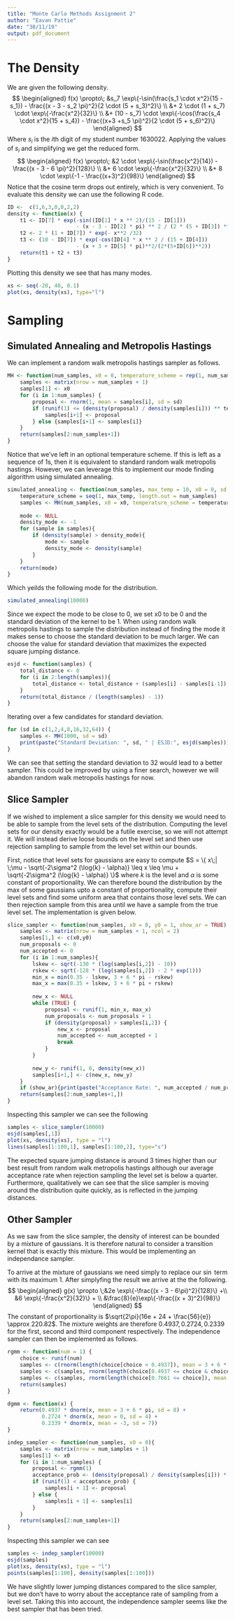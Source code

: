 ```yaml
---
title: "Monte Carlo Methods Assignment 2"
author: "Eavan Pattie"
date: "30/11/19"
output: pdf_document
---
```


# The Density
We are given the following density.
$$
\begin{aligned}
    f(x) \propto\; &s_7 \exp\{-\sin(\frac{s_1 \cdot x^2}{15 - s_1}) - \frac{(x - 3 - s_2 \pi)^2}{2 \cdot (5 + s_3)^2}\} \\
    &+ 2 \cdot (1 + s_7) \cdot \exp\{-\frac{x^2}{32}\} \\
    &+ (10 - s_7) \cdot \exp\{-\cos(\frac{s_4 \cdot x^2}{15 + s_4}) - \frac{(x+3 +s_5 \pi)^2}{2 \cdot (5 + s_6)^2}\}
\end{aligned}
$$
Where $s_i$ is the $i$th digit of my student number $1630022$. Applying the values of $s_i$ and simplifying we get the reduced form.
$$
\begin{aligned}
    f(x) \propto\; &2 \cdot \exp\{-\sin(\frac{x^2}{14}) - \frac{(x - 3 - 6 \pi)^2}{128}\} \\
    &+ 6 \cdot \exp\{-\frac{x^2}{32}\} \\
    &+ 8 \cdot \exp\{-1 - \frac{(x+3)^2}{98}\}
\end{aligned}
$$
Notice that the cosine term drops out entirely, which is very convenient. To evaluate this density we can use the following R code.
```r
ID <-  c(1,6,3,0,0,2,2)
density <- function(x) {
    t1 <- ID[7] * exp(-sin((ID[1] * x ** 2)/(15 - ID[1])) 
                      - (x - 3 - ID[2] * pi) ** 2 / (2 * (5 + ID[3]) ** 2))
    t2 <- 2 * (1 + ID[7]) * exp(- x**2 /32)
    t3 <- (10 - ID[7]) * exp(-cos(ID[4] * x ** 2 / (15 + ID[4])) 
                      - (x + 3 + ID[5] * pi)**2/(2*(5+ID[6])**2))
    return(t1 + t2 + t3)
}
```
Plotting this density we see that has many modes.
```r
xs <- seq(-20, 40, 0.1)
plot(xs, density(xs), type="l")
```

# Sampling
## Simulated Annealing and Metropolis Hastings
We can implement a random walk metropolis hastings sampler as follows.
```r
MH <- function(num_samples, x0 = 0, temperature_scheme = rep(1, num_samples), sd = 1){
    samples <- matrix(nrow = num_samples + 1)
    samples[1] <- x0
    for (i in 1:num_samples) {
        proposal <- rnorm(1, mean = samples[i], sd = sd)
        if (runif(1) <= (density(proposal) / density(samples[i])) ** temperature_scheme[i]) {
            samples[i+1] <- proposal
        } else {samples[i+1] <- samples[i]}
    }
    return(samples[2:num_samples+1])
}
```
Notice that we've left in an optional temperature scheme. If this is left as a sequence of 1s, then it is equivalent to
standard random walk metropolis hastings. However, we can leverage this to implement our mode finding algorithm using simulated
annealing.

```r
simulated_annealing <- function(num_samples, max_temp = 10, x0 = 0, sd = 1) {
    temperature_scheme = seq(1, max_temp, length.out = num_samples)
    samples <- MH(num_samples, x0 = x0, temperature_scheme = temperature_scheme, sd = sd)
    
    mode <- NULL
    density_mode <- -1
    for (sample in samples){
        if (density(sample) > density_mode){
            mode <- sample
            density_mode <- density(sample)
        }
    }
    return(mode)
}
```

Which yeilds the following mode for the distribution.
```r
simulated_annealing(10000)
```
Since we expect the mode to be close to 0, we set x0 to be $0$ and the standard deviation of the kernel to be $1$.
When using random walk metropolis hastings to sample the distribution instead of finding the mode it makes sense to choose
the standard deviation to be much larger. We can choose the value for standard deviation that maximizes the expected square
jumping distance.
```r
esjd <- function(samples) {
    total_distance <- 0
    for (i in 2:length(samples)){
        total_distance <- total_distance + (samples[i] - samples[i-1]) ** 2
    }
    return(total_distance / (length(samples) - 1))
}
```
Iterating over a few candidates for standard deviation.
```r
for (sd in c(1,2,4,8,16,32,64)) {
    samples <- MH(1000, sd = sd)
    print(paste("Standard Deviation: ", sd, " | ESJD:", esjd(samples)))
}
```
We can see that setting the standard deviation to $32$ would lead to a better sampler. This could be improved by using
a finer search, however we will abandon random walk metropolis hastings for now.

## Slice Sampler
If we wished to implement a slice sampler for this density we would need to be able to sample from the level sets of the distribution.
Computing the level sets for our density exactly would be a futile exercise, so we will not attempt it. We will instead derive loose
bounds on the level set and then use rejection sampling to sample from the level set within our bounds.

First, notice that level sets for gaussians are easy to compute 
$S = \{ x\;| \;\mu - \sqrt{-2\sigma^2 (\log{k} - \alpha)} \leq x \leq \mu + \sqrt{-2\sigma^2 (\log{k} - \alpha)} \}$ where
$k$ is the level and $\alpha$ is some constant of proportionality.
We can therefore bound the distribution by the max of some gaussians upto a constant of proportionality, compute their level sets
and find some uniform area that contains those level sets. We can then rejection sample from this area until we have a sample from
the true level set. The implementation is given below.
```r
slice_sampler <- function(num_samples, x0 = 0, y0 = 1, show_ar = TRUE) {
    samples <- matrix(nrow = num_samples + 1, ncol = 2)
    samples[1,] <- c(x0,y0)
    num_proposals <- 0
    num_accepted <- 0
    for (i in 1:num_samples){
        lskew <- sqrt(-130 * (log(samples[i,2]) - 10))
        rskew <- sqrt(-128 * (log(samples[i,2]) - 2 * exp(1)))
        min_x = min(0.35 - lskew, 3 + 6 * pi - rskew)
        max_x = max(0.35 + lskew, 3 + 6 * pi + rskew)
        
        new_x <- NULL
        while (TRUE) {
            proposal <- runif(1, min_x, max_x)
            num_proposals <- num_proposals + 1
            if (density(proposal) > samples[i,2]) {
                new_x <- proposal
                num_accepted <- num_accepted + 1
                break
            }
        }
        
        new_y <- runif(1, 0, density(new_x))
        samples[i+1,] <- c(new_x, new_y)
    }
    if (show_ar){print(paste("Acceptance Rate: ", num_accepted / num_proposals))}
    return(samples[2:num_samples+1,])
}
```
Inspecting this sampler we can see the following
```r
samples <- slice_sampler(10000)
esjd(samples[,1])
plot(xs, density(xs), type = "l")
lines(samples[1:100,1], samples[1:100,2], type="s")
```
The expected square jumping distance is around 3 times higher than our best result from random walk metropolis hastings
although our average acceptance rate when rejection sampling the level set is below a quarter.
Furthermore, qualitatively we can see that the slice sampler is moving around the distribution quite quickly, as is reflected
in the jumping distances.

## Other Sampler
As we saw from the slice sampler, the density of interest can be bounded by a mixture of gaussians. It is therefore natural to
consider a transition kernel that is exactly this mixture. This would be implementing an independance sampler.

To arrive at the mixture of gaussians we need simply to replace our $\sin$ term with its maximum $1$. After simplyfing the
result we arrive at the the following.
$$
\begin{aligned}
    g(x) \propto \;&2e \exp\{-\frac{(x - 3 - 6\pi)^2}{128}\} +\\
    &6 \exp\{-\frac{x^2}{32}\} + \\
    &\frac{8}{e}\exp\{-\frac{(x + 3)^2}{98}\}
\end{aligned}
$$
The constant of proportionality is $\sqrt{2\pi}(16e + 24 + \frac{56}{e}) \approx 220.82$. The mixture weights are therefore
$0.4937, 0.2724, 0.2339$ for the first, second and third component respectively. The independence sampler can then be implemented as
follows.
```r
rgmm <- function(num = 1) {
    choice <- runif(num)
    samples <- c(rnorm(length(choice[choice < 0.4937]), mean = 3 + 6 * pi, sd = 8))
    samples <- c(samples, rnorm(length(choice[0.4937 <= choice & choice < 0.7661]), mean = 0, sd = 4))
    samples <- c(samples, rnorm(length(choice[0.7661 <= choice]), mean = -3, sd = 7))
    return(samples)
}

dgmm <- function(x) {
    return(0.4937 * dnorm(x, mean = 3 + 6 * pi, sd = 8) +
           0.2724 * dnorm(x, mean = 0, sd = 4) +
           0.2339 * dnorm(x, mean = -3, sd = 7))
}

indep_sampler <- function(num_samples, x0 = 0){
    samples <- matrix(nrow = num_samples + 1)
    samples[1] <- x0
    for (i in 1:num_samples) {
        proposal <- rgmm(1)
        acceptance_prob <- (density(proposal) / density(samples[i])) * (dgmm(samples[i]) / dgmm(proposal))
        if (runif(1) < acceptance_prob) {
            samples[i + 1] <- proposal
        } else {
            samples[i + 1] <- samples[i]
        }
    }
    return(samples[2:num_samples+1])
}
```
Inspecting this sampler we can see
```r
samples <- indep_sampler(10000)
esjd(samples)
plot(xs, density(xs), type = "l")
points(samples[1:100], density(samples[1:100]))
```
We have slightly lower jumping distances compared to the slice sampler, but we don't have to worry about the acceptance rate
of sampling from a level set.
Taking this into account, the independence sampler seems like the best sampler that has been tried.
